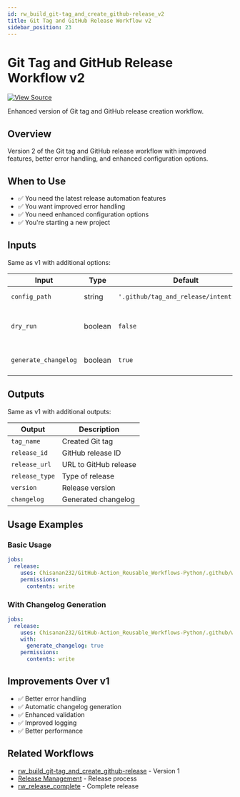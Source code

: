 ```yaml
---
id: rw_build_git-tag_and_create_github-release_v2
title: Git Tag and GitHub Release Workflow v2
sidebar_position: 23
---
```


# Git Tag and GitHub Release Workflow v2

[![View Source](https://img.shields.io/badge/View-Source-blue?logo=github)](https://github.com/Chisanan232/GitHub-Action_Reusable_Workflows-Python/blob/master/.github/workflows/rw_build_git-tag_and_create_github-release_v2.yaml)

Enhanced version of Git tag and GitHub release creation workflow.

## Overview

Version 2 of the Git tag and GitHub release workflow with improved features, better error handling, and enhanced configuration options.

## When to Use

- ✅ You need the latest release automation features
- ✅ You want improved error handling
- ✅ You need enhanced configuration options
- ✅ You're starting a new project

## Inputs

Same as v1 with additional options:

| Input | Type | Default | Description |
|-------|------|---------|-------------|
| `config_path` | string | `'.github/tag_and_release/intent.yaml'` | Path to config file |
| `dry_run` | boolean | `false` | Test without creating release |
| `generate_changelog` | boolean | `true` | Auto-generate changelog |

## Outputs

Same as v1 with additional outputs:

| Output | Description |
|--------|-------------|
| `tag_name` | Created Git tag |
| `release_id` | GitHub release ID |
| `release_url` | URL to GitHub release |
| `release_type` | Type of release |
| `version` | Release version |
| `changelog` | Generated changelog |

## Usage Examples

### Basic Usage

```yaml
jobs:
  release:
    uses: Chisanan232/GitHub-Action_Reusable_Workflows-Python/.github/workflows/rw_build_git-tag_and_create_github-release_v2.yaml@master
    permissions:
      contents: write
```

### With Changelog Generation

```yaml
jobs:
  release:
    uses: Chisanan232/GitHub-Action_Reusable_Workflows-Python/.github/workflows/rw_build_git-tag_and_create_github-release_v2.yaml@master
    with:
      generate_changelog: true
    permissions:
      contents: write
```

## Improvements Over v1

- ✅ Better error handling
- ✅ Automatic changelog generation
- ✅ Enhanced validation
- ✅ Improved logging
- ✅ Better performance

## Related Workflows

- [rw_build_git-tag_and_create_github-release](rw_build_git-tag_and_create_github-release.mdx) - Version 1
- [Release Management](./release-management.mdx) - Release process
- [rw_release_complete](../rw_release_complete.mdx) - Complete release
